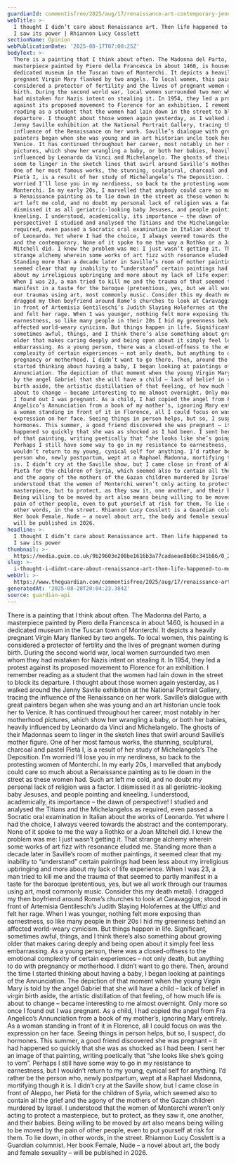 ```yaml
---
guardianId: commentisfree/2025/aug/17/renaissance-art-contemporary-jenny-saville
webTitle: >-
  I thought I didn’t care about Renaissance art. Then life happened to me – and
  I saw its power | Rhiannon Lucy Cosslett
sectionName: Opinion
webPublicationDate: '2025-08-17T07:00:25Z'
bodyText: >-
  There is a painting that I think about often. The Madonna del Parto, a
  masterpiece painted by Piero della Francesca in about 1460, is housed in a
  dedicated museum in the Tuscan town of Monterchi. It depicts a heavily
  pregnant Virgin Mary flanked by two angels. To local women, this painting is
  considered a protector of fertility and the lives of pregnant women during
  birth. During the second world war, local women surrounded two men whom they
  had mistaken for Nazis intent on stealing it. In 1954, they led a protest
  against its proposed movement to Florence for an exhibition. I remember
  reading as a student that the women had lain down in the street to block its
  departure. I thought about those women again yesterday, as I walked around the
  Jenny Saville exhibition at the National Portrait Gallery, tracing the
  influence of the Renaissance on her work. Saville’s dialogue with great
  painters began when she was young and an art historian uncle took her to
  Venice. It has continued throughout her career, most notably in her motherhood
  pictures, which show her wrangling a baby, or both her babies, heavily
  influenced by Leonardo da Vinci and Michelangelo. The ghosts of their Madonnas
  seem to linger in the sketch lines that swirl around Saville’s mother figure.
  One of her most famous works, the stunning, sculptural, charcoal and pastel
  Pietà I, is a result of her study of Michelangelo’s The Deposition. I’m
  worried I’ll lose you in my nerdiness, so back to the protesting women of
  Monterchi. In my early 20s, I marvelled that anybody could care so much about
  a Renaissance painting as to lie down in the street as these women had. Such
  art left me cold, and no doubt my personal lack of religion was a factor. I
  dismissed it as all geriatric-looking baby Jesuses, and people pointing and
  kneeling. I understood, academically, its importance – the dawn of
  perspective! I studied and analysed the Titians and the Michelangelos as
  required, even passed a Socratic oral examination in Italian about the works
  of Leonardo. Yet where I had the choice, I always veered towards the abstract
  and the contemporary. None of it spoke to me the way a Rothko or a Joan
  Mitchell did. I knew the problem was me: I just wasn’t getting it. That
  strange alchemy wherein some works of art fizz with resonance eluded me.
  Standing more than a decade later in Saville’s room of mother paintings, it
  seemed clear that my inability to “understand” certain paintings had been less
  about my irreligious upbringing and more about my lack of life experience.
  When I was 23, a man tried to kill me and the trauma of that seemed to partly
  manifest in a taste for the baroque (pretentious, yes, but we all work through
  our traumas using art, most commonly music. Consider this my death metal). I
  dragged my then boyfriend around Rome’s churches to look at Caravaggios; stood
  in front of Artemisia Gentileschi’s Judith Slaying Holofernes at the Uffizi
  and felt her rage. When I was younger, nothing felt more exposing than
  earnestness, so like many people in their 20s I hid my greenness behind an
  affected world-weary cynicism. But things happen in life. Significant,
  sometimes awful, things, and I think there’s also something about growing
  older that makes caring deeply and being open about it simply feel less
  embarrassing. As a young person, there was a closed-offness to the emotional
  complexity of certain experiences – not only death, but anything to do with
  pregnancy or motherhood. I didn’t want to go there. Then, around the time I
  started thinking about having a baby, I began looking at paintings of the
  Annunciation. The depiction of that moment when the young Virgin Mary is told
  by the angel Gabriel that she will have a child – lack of belief in virgin
  birth aside, the artistic distillation of that feeling, of how much life is
  about to change – became interesting to me almost overnight. Only more so once
  I found out I was pregnant. As a child, I had copied the angel from Fra
  Angelico’s Annunciation from a book of my mother’s, ignoring Mary entirely. As
  a woman standing in front of it in Florence, all I could focus on was the
  expression on her face. Seeing things in person helps, but so, I suspect, do
  hormones. This summer, a good friend discovered she was pregnant – it had
  happened so quickly that she was as shocked as I had been. I sent her an image
  of that painting, writing poetically that “she looks like she’s going to vom”.
  Perhaps I still have some way to go in my resistance to earnestness, but I
  wouldn’t return to my young, cynical self for anything. I’d rather be the
  person who, newly postpartum, wept at a Raphael Madonna, mortifying though it
  is. I didn’t cry at the Saville show, but I came close in front of Aleppo, her
  Pietà for the children of Syria, which seemed also to contain all the grief
  and the agony of the mothers of the Gazan children murdered by Israel. I
  understood that the women of Monterchi weren’t only acting to protect a
  masterpiece, but to protect, as they saw it, one another, and their babies.
  Being willing to be moved by art also means being willing to be moved by the
  pain of other people, even to put yourself at risk for them. To lie down, in
  other words, in the street. Rhiannon Lucy Cosslett is a Guardian columnist.
  Her book Female, Nude – a novel about art, the body and female sexuality –
  will be published in 2026.
headline: >-
  I thought I didn’t care about Renaissance art. Then life happened to me – and
  I saw its power
thumbnail: >-
  https://media.guim.co.uk/9b29603e208be1616b3a77cadaeae8b68c341b86/0_21_5000_3998/500.jpg
slug: >-
  i-thought-i-didnt-care-about-renaissance-art-then-life-happened-to-me-and-i-saw-its-power-or-rhiannon-lucy-cosslett
webUrl: >-
  https://www.theguardian.com/commentisfree/2025/aug/17/renaissance-art-contemporary-jenny-saville
generatedAt: '2025-08-28T20:04:23.384Z'
source: guardian-api
---
```

There is a painting that I think about often. The Madonna del Parto, a masterpiece painted by Piero della Francesca in about 1460, is housed in a dedicated museum in the Tuscan town of Monterchi. It depicts a heavily pregnant Virgin Mary flanked by two angels. To local women, this painting is considered a protector of fertility and the lives of pregnant women during birth. During the second world war, local women surrounded two men whom they had mistaken for Nazis intent on stealing it. In 1954, they led a protest against its proposed movement to Florence for an exhibition. I remember reading as a student that the women had lain down in the street to block its departure. I thought about those women again yesterday, as I walked around the Jenny Saville exhibition at the National Portrait Gallery, tracing the influence of the Renaissance on her work. Saville’s dialogue with great painters began when she was young and an art historian uncle took her to Venice. It has continued throughout her career, most notably in her motherhood pictures, which show her wrangling a baby, or both her babies, heavily influenced by Leonardo da Vinci and Michelangelo. The ghosts of their Madonnas seem to linger in the sketch lines that swirl around Saville’s mother figure. One of her most famous works, the stunning, sculptural, charcoal and pastel Pietà I, is a result of her study of Michelangelo’s The Deposition. I’m worried I’ll lose you in my nerdiness, so back to the protesting women of Monterchi. In my early 20s, I marvelled that anybody could care so much about a Renaissance painting as to lie down in the street as these women had. Such art left me cold, and no doubt my personal lack of religion was a factor. I dismissed it as all geriatric-looking baby Jesuses, and people pointing and kneeling. I understood, academically, its importance – the dawn of perspective! I studied and analysed the Titians and the Michelangelos as required, even passed a Socratic oral examination in Italian about the works of Leonardo. Yet where I had the choice, I always veered towards the abstract and the contemporary. None of it spoke to me the way a Rothko or a Joan Mitchell did. I knew the problem was me: I just wasn’t getting it. That strange alchemy wherein some works of art fizz with resonance eluded me. Standing more than a decade later in Saville’s room of mother paintings, it seemed clear that my inability to “understand” certain paintings had been less about my irreligious upbringing and more about my lack of life experience. When I was 23, a man tried to kill me and the trauma of that seemed to partly manifest in a taste for the baroque (pretentious, yes, but we all work through our traumas using art, most commonly music. Consider this my death metal). I dragged my then boyfriend around Rome’s churches to look at Caravaggios; stood in front of Artemisia Gentileschi’s Judith Slaying Holofernes at the Uffizi and felt her rage. When I was younger, nothing felt more exposing than earnestness, so like many people in their 20s I hid my greenness behind an affected world-weary cynicism. But things happen in life. Significant, sometimes awful, things, and I think there’s also something about growing older that makes caring deeply and being open about it simply feel less embarrassing. As a young person, there was a closed-offness to the emotional complexity of certain experiences – not only death, but anything to do with pregnancy or motherhood. I didn’t want to go there. Then, around the time I started thinking about having a baby, I began looking at paintings of the Annunciation. The depiction of that moment when the young Virgin Mary is told by the angel Gabriel that she will have a child – lack of belief in virgin birth aside, the artistic distillation of that feeling, of how much life is about to change – became interesting to me almost overnight. Only more so once I found out I was pregnant. As a child, I had copied the angel from Fra Angelico’s Annunciation from a book of my mother’s, ignoring Mary entirely. As a woman standing in front of it in Florence, all I could focus on was the expression on her face. Seeing things in person helps, but so, I suspect, do hormones. This summer, a good friend discovered she was pregnant – it had happened so quickly that she was as shocked as I had been. I sent her an image of that painting, writing poetically that “she looks like she’s going to vom”. Perhaps I still have some way to go in my resistance to earnestness, but I wouldn’t return to my young, cynical self for anything. I’d rather be the person who, newly postpartum, wept at a Raphael Madonna, mortifying though it is. I didn’t cry at the Saville show, but I came close in front of Aleppo, her Pietà for the children of Syria, which seemed also to contain all the grief and the agony of the mothers of the Gazan children murdered by Israel. I understood that the women of Monterchi weren’t only acting to protect a masterpiece, but to protect, as they saw it, one another, and their babies. Being willing to be moved by art also means being willing to be moved by the pain of other people, even to put yourself at risk for them. To lie down, in other words, in the street. Rhiannon Lucy Cosslett is a Guardian columnist. Her book Female, Nude – a novel about art, the body and female sexuality – will be published in 2026.
